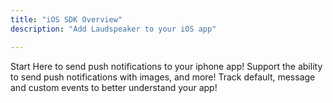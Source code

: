 ```yaml
---
title: "iOS SDK Overview"
description: "Add Laudspeaker to your iOS app"

---
```


<CardGroup>
<Card title="Adding Standard Push Notifications" icon="readme" href="/developer/sdks/ios/adding-standard-push">
  Start Here to send push notifications to your iphone app!
</Card>

<Card title="Adding Rich Push Notifications" icon="readme" href="/developer/sdks/ios/adding-rich-push">
  Support the ability to send push notifications with images, and more!
</Card>

<Card title="Tracking Events" icon="readme" href="/developer/sdks/ios/tracking-events">
  Track default, message and custom events to better understand your app!
</Card>
</CardGroup>


